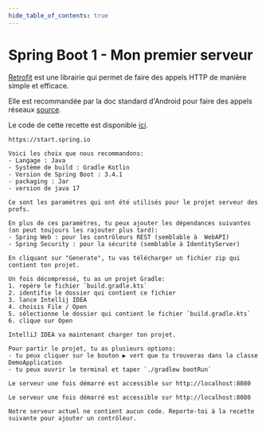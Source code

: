 ```yaml
---
hide_table_of_contents: true
---
```


# Spring Boot 1 - Mon premier serveur


[Retrofit](https://square.github.io/retrofit/) est une librairie qui permet de faire des appels HTTP de manière simple et efficace.

Elle est recommandée par la doc standard d'Android pour faire des appels réseaux [source](https://developer.android.com/codelabs/basic-android-kotlin-compose-getting-data-internet?hl=fr#0).

Le code de cette recette est disponible [ici](https://github.com/departement-info-cem/4N6-Mobile/tree/main/code/Retrofit/01-Depart/).

<Tabs queryString="recette-spring-base">
  <TabItem value="Spring-Initializr" label="Spring Initializr">

    https://start.spring.io

    Voici les choix que nous recommandons:
    - Langage : Java
    - Système de build : Gradle Kotlin
    - Version de Spring Boot : 3.4.1
    - packaging : Jar
    - version de java 17

    Ce sont les paramètres qui ont été utilisés pour le projet serveur des profs.

    En plus de ces paramètres, tu peux ajouter les dépendances suivantes (on peut toujours les rajouter plus tard):
    - Spring Web : pour les contrôleurs REST (semblable à  WebAPI)
    - Spring Security : pour la sécurité (semblable à IdentityServer)

    En cliquant sur "Generate", tu vas télécharger un fichier zip qui contient ton projet.

  </TabItem>
  <TabItem value="ide" label="Ouvrir le projet dans un IDE">

    Un fois décompressé, tu as un projet Gradle:
    1. repère le fichier `build.gradle.kts`
    2. identifie le dossier qui contient ce fichier
    3. lance Intellij IDEA
    4. choisis File / Open
    5. sélectionne le dossier qui contient le fichier `build.gradle.kts`
    6. clique sur Open

    IntelliJ IDEA va maintenant charger ton projet.



  </TabItem>
  <TabItem value="PartirProjet" label="Partir le projet">

    Pour partir le projet, tu as plusieurs options:
    - tu peux cliquer sur le bouton ▶ vert que tu trouveras dans la classe DemoApplication
    - tu peux ouvrir le terminal et taper `./gradlew bootRun`

    Le serveur une fois démarré est accessible sur http://localhost:8080

  </TabItem>
  <TabItem value="PremierePage" label="Voir ma première page">

    Le serveur une fois démarré est accessible sur http://localhost:8080

    Notre serveur actuel ne contient aucun code. Reporte-toi à la recette suivante pour ajouter un contrôleur.

  </TabItem>
</Tabs>
